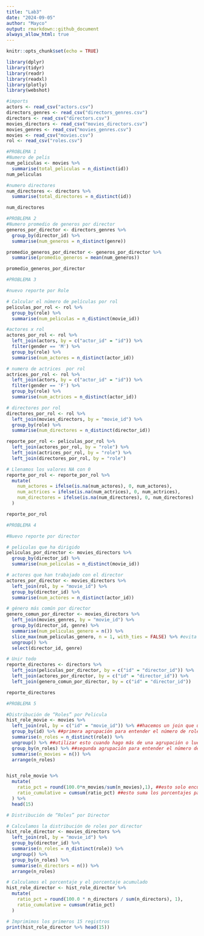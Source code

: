 ---
title: "Lab3"
date: "2024-09-05"
author: "Mayco"
output: rmarkdown::github_document
always_allow_html: true
---



```{r setup, include=FALSE}
knitr::opts_chunk$set(echo = TRUE)

library(dplyr)
library(tidyr)
library(readr)
library(readxl)
library(plotly)
library(webshot)
```

```{r imports, warning = FALSE, message = FALSE}
#imports
actors <- read_csv("actors.csv")
directors_genres <- read_csv("directors_genres.csv")
directors <- read_csv("directors.csv")
movies_directors <- read_csv("movies_directors.csv")
movies_genres <- read_csv("movies_genres.csv")
movies <- read_csv("movies.csv")
rol <- read_csv("roles.csv")

```

```{r warning = FALSE, message = FALSE}
#PROBLEMA 1
#Numero de pelis
num_peliculas <- movies %>%
  summarise(total_peliculas = n_distinct(id))
num_peliculas

#numero directores
num_directores <- directors %>%
  summarise(total_directores = n_distinct(id))

num_directores
```

```{r warning = FALSE, message = FALSE}
#PROBLEMA 2
#Numero promedio de generos por director
generos_por_director <- directors_genres %>%
  group_by(director_id) %>%
  summarise(num_generos = n_distinct(genre))

promedio_generos_por_director <- generos_por_director %>%
  summarise(promedio_generos = mean(num_generos))

promedio_generos_por_director
```

```{r warning = FALSE, message = FALSE}
#PROBLEMA 3

#nuevo reporte por Role

# Calcular el número de películas por rol
peliculas_por_rol <- rol %>%
  group_by(role) %>%
  summarise(num_peliculas = n_distinct(movie_id))

#actores x rol
actores_por_rol <- rol %>%
  left_join(actors, by = c("actor_id" = "id")) %>%
  filter(gender == 'M') %>%  
  group_by(role) %>%
  summarise(num_actores = n_distinct(actor_id))

# numero de actrices  por rol
actrices_por_rol <- rol %>%
  left_join(actors, by = c("actor_id" = "id")) %>%
  filter(gender == 'F') %>%  
  group_by(role) %>%
  summarise(num_actrices = n_distinct(actor_id))

# directores por rol
directores_por_rol <- rol %>%
  left_join(movies_directors, by = "movie_id") %>% 
  group_by(role) %>%   
  summarise(num_directores = n_distinct(director_id))

reporte_por_rol <- peliculas_por_rol %>%
  left_join(actores_por_rol, by = "role") %>%
  left_join(actrices_por_rol, by = "role") %>%
  left_join(directores_por_rol, by = "role")

# Llenamos los valores NA con 0
reporte_por_rol <- reporte_por_rol %>%
  mutate(
    num_actores = ifelse(is.na(num_actores), 0, num_actores),
    num_actrices = ifelse(is.na(num_actrices), 0, num_actrices),
    num_directores = ifelse(is.na(num_directores), 0, num_directores)
  )

reporte_por_rol
```

```{r warning = FALSE, message = FALSE}
#PROBLEMA 4

#Nuevo reporte por director

# peliculas que ha dirigido
peliculas_por_director <- movies_directors %>%
  group_by(director_id) %>%
  summarise(num_peliculas = n_distinct(movie_id))

# actores que han trabajado con el director
actores_por_director <- movies_directors %>%
  left_join(rol, by = "movie_id") %>%
  group_by(director_id) %>%
  summarise(num_actores = n_distinct(actor_id))

# género más común por director
genero_comun_por_director <- movies_directors %>%
  left_join(movies_genres, by = "movie_id") %>%
  group_by(director_id, genre) %>%
  summarise(num_peliculas_genero = n()) %>%
  slice_max(num_peliculas_genero, n = 1, with_ties = FALSE) %>% #evita duplicados
  ungroup() %>%
  select(director_id, genre)

# Unir todo
reporte_directores <- directors %>%
  left_join(peliculas_por_director, by = c("id" = "director_id")) %>%
  left_join(actores_por_director, by = c("id" = "director_id")) %>%
  left_join(genero_comun_por_director, by = c("id" = "director_id"))

reporte_directores
```

```{r warning = FALSE, message = FALSE}
#PROBLEMA 5

#Distribución de “Roles” por Pelicula 
hist_role_movie <- movies %>% 
  left_join(rol, by = c("id" = "movie_id")) %>% ##hacemos un join que une movies con roles por movie ID
  group_by(id) %>% ##primera agrupación para entender el número de roles por película
  summarise(n_roles = n_distinct(role)) %>% 
  ungroup() %>% ##utilizar esto cuando hago más de una agrupación o luego de usar un group_by.
  group_by(n_roles) %>% ##segunda agrupación para entender el número de películas por el número de roles
  summarise(n_movies = n()) %>% 
  arrange(n_roles)


hist_role_movie %>% 
  mutate(
    ratio_pct = round(100.0*n_movies/sum(n_movies),1), ##esto solo encuentra el % del total.
    ratio_cumulative = cumsum(ratio_pct) ##esto suma los porcentajes para ver el % acumulado.
  ) %>% 
  head(15)

# Distribución de “Roles” por Director

# Calculamos la distribución de roles por director
hist_role_director <- movies_directors %>%
  left_join(rol, by = "movie_id") %>%  
  group_by(director_id) %>%            
  summarise(n_roles = n_distinct(role)) %>%  
  ungroup() %>%
  group_by(n_roles) %>%                
  summarise(n_directors = n()) %>%      
  arrange(n_roles)                     

# Calculamos el porcentaje y el porcentaje acumulado
hist_role_director <- hist_role_director %>%
  mutate(
    ratio_pct = round(100.0 * n_directors / sum(n_directors), 1),   
    ratio_cumulative = cumsum(ratio_pct)                            
  )

# Imprimimos los primeros 15 registros
print(hist_role_director %>% head(15))


```

